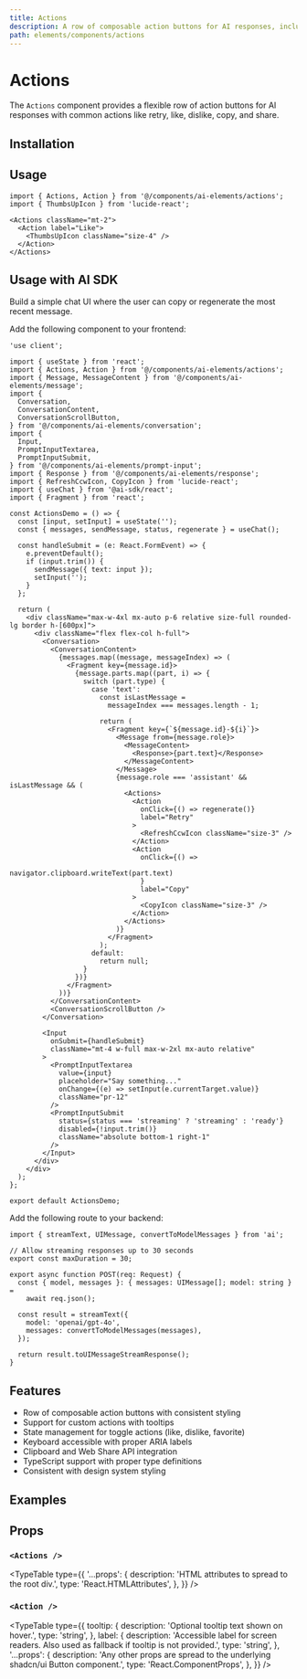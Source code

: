 ```yaml
---
title: Actions
description: A row of composable action buttons for AI responses, including retry, like, dislike, copy, share, and custom actions.
path: elements/components/actions
---
```


# Actions

The `Actions` component provides a flexible row of action buttons for AI responses with common actions like retry, like, dislike, copy, and share.

<Preview path="actions" />

## Installation

<ElementsInstaller path="actions" />

## Usage

```tsx
import { Actions, Action } from '@/components/ai-elements/actions';
import { ThumbsUpIcon } from 'lucide-react';
```

```tsx
<Actions className="mt-2">
  <Action label="Like">
    <ThumbsUpIcon className="size-4" />
  </Action>
</Actions>
```

## Usage with AI SDK

Build a simple chat UI where the user can copy or regenerate the most recent message.

Add the following component to your frontend:

```tsx filename="app/page.tsx"
'use client';

import { useState } from 'react';
import { Actions, Action } from '@/components/ai-elements/actions';
import { Message, MessageContent } from '@/components/ai-elements/message';
import {
  Conversation,
  ConversationContent,
  ConversationScrollButton,
} from '@/components/ai-elements/conversation';
import {
  Input,
  PromptInputTextarea,
  PromptInputSubmit,
} from '@/components/ai-elements/prompt-input';
import { Response } from '@/components/ai-elements/response';
import { RefreshCcwIcon, CopyIcon } from 'lucide-react';
import { useChat } from '@ai-sdk/react';
import { Fragment } from 'react';

const ActionsDemo = () => {
  const [input, setInput] = useState('');
  const { messages, sendMessage, status, regenerate } = useChat();

  const handleSubmit = (e: React.FormEvent) => {
    e.preventDefault();
    if (input.trim()) {
      sendMessage({ text: input });
      setInput('');
    }
  };

  return (
    <div className="max-w-4xl mx-auto p-6 relative size-full rounded-lg border h-[600px]">
      <div className="flex flex-col h-full">
        <Conversation>
          <ConversationContent>
            {messages.map((message, messageIndex) => (
              <Fragment key={message.id}>
                {message.parts.map((part, i) => {
                  switch (part.type) {
                    case 'text':
                      const isLastMessage =
                        messageIndex === messages.length - 1;
                      
                      return (
                        <Fragment key={`${message.id}-${i}`}>
                          <Message from={message.role}>
                            <MessageContent>
                              <Response>{part.text}</Response>
                            </MessageContent>
                          </Message>
                          {message.role === 'assistant' && isLastMessage && (
                            <Actions>
                              <Action
                                onClick={() => regenerate()}
                                label="Retry"
                              >
                                <RefreshCcwIcon className="size-3" />
                              </Action>
                              <Action
                                onClick={() =>
                                  navigator.clipboard.writeText(part.text)
                                }
                                label="Copy"
                              >
                                <CopyIcon className="size-3" />
                              </Action>
                            </Actions>
                          )}
                        </Fragment>
                      );
                    default:
                      return null;
                  }
                })}
              </Fragment>
            ))}
          </ConversationContent>
          <ConversationScrollButton />
        </Conversation>

        <Input
          onSubmit={handleSubmit}
          className="mt-4 w-full max-w-2xl mx-auto relative"
        >
          <PromptInputTextarea
            value={input}
            placeholder="Say something..."
            onChange={(e) => setInput(e.currentTarget.value)}
            className="pr-12"
          />
          <PromptInputSubmit
            status={status === 'streaming' ? 'streaming' : 'ready'}
            disabled={!input.trim()}
            className="absolute bottom-1 right-1"
          />
        </Input>
      </div>
    </div>
  );
};

export default ActionsDemo;
```

Add the following route to your backend:

```tsx filename="api/chat/route.ts"
import { streamText, UIMessage, convertToModelMessages } from 'ai';

// Allow streaming responses up to 30 seconds
export const maxDuration = 30;

export async function POST(req: Request) {
  const { model, messages }: { messages: UIMessage[]; model: string } =
    await req.json();

  const result = streamText({
    model: 'openai/gpt-4o',
    messages: convertToModelMessages(messages),
  });

  return result.toUIMessageStreamResponse();
}
```

## Features

- Row of composable action buttons with consistent styling
- Support for custom actions with tooltips
- State management for toggle actions (like, dislike, favorite)
- Keyboard accessible with proper ARIA labels
- Clipboard and Web Share API integration
- TypeScript support with proper type definitions
- Consistent with design system styling

## Examples

<Preview path="actions-hover" />

## Props

### `<Actions />`

<TypeTable
  type={{
    '...props': {
      description: 'HTML attributes to spread to the root div.',
      type: 'React.HTMLAttributes<HTMLDivElement>',
    },
  }}
/>

### `<Action />`

<TypeTable
  type={{
    tooltip: {
      description: 'Optional tooltip text shown on hover.',
      type: 'string',
    },
    label: {
      description:
        'Accessible label for screen readers. Also used as fallback if tooltip is not provided.',
      type: 'string',
    },
    '...props': {
      description:
        'Any other props are spread to the underlying shadcn/ui Button component.',
      type: 'React.ComponentProps<typeof Button>',
    },
  }}
/>
